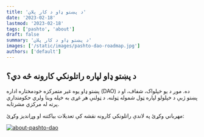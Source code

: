```yaml
---
title: 'د پښتو ډاو د کار پلان'
date: '2023-02-18'
lastmod: '2023-02-18'
tags: ['pashto', 'about']
draft: false
summary: 'د پښتو ډاو د کار پلان'
images: ['/static/images/pashto-dao-roadmap.jpg']
authors: ['default']
---
```


## د پښتو ډاو لپاره راتلونکي کارونه څه دي؟

پښتو ډاو یوه غیر متمرکزه خودمختاره اداره (DAO) ده. موږ د یو خپلواک، شفاف،
او د پښتو ژبې د خپلولو لپاره ټول شموله ټولنه. د ټولنې هر غړی به خپله وینا ولري
حکومتداري پرته له مرکزي مشرتابه.

مهرباني وکړئ په لاندې راتلونکي کارونه نقشه کې تعدیلات بیاکتنه او وړاندیز وکړئ:

[![about-pashto-dao](/static/images/pashto-dao-roadmap.jpg)](../static/images/pashto-dao-roadmap.jpg)
